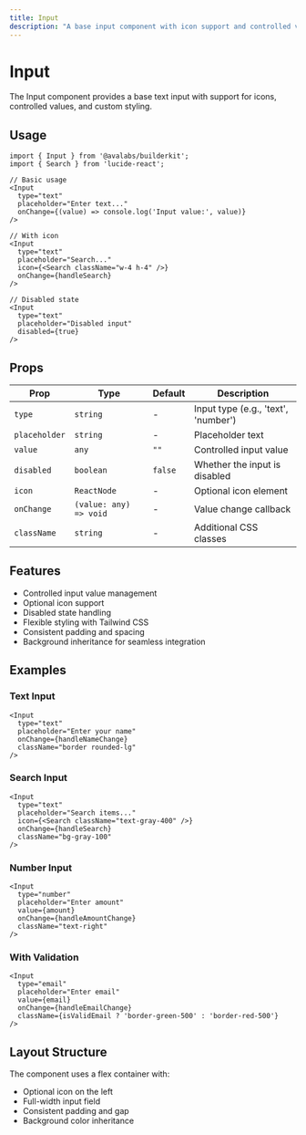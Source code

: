 ```yaml
---
title: Input
description: "A base input component with icon support and controlled value management."
---
```


# Input

The Input component provides a base text input with support for icons, controlled values, and custom styling.

## Usage

```tsx
import { Input } from '@avalabs/builderkit';
import { Search } from 'lucide-react';

// Basic usage
<Input 
  type="text"
  placeholder="Enter text..."
  onChange={(value) => console.log('Input value:', value)}
/>

// With icon
<Input 
  type="text"
  placeholder="Search..."
  icon={<Search className="w-4 h-4" />}
  onChange={handleSearch}
/>

// Disabled state
<Input 
  type="text"
  placeholder="Disabled input"
  disabled={true}
/>
```

## Props

| Prop | Type | Default | Description |
|------|------|---------|-------------|
| `type` | `string` | - | Input type (e.g., 'text', 'number') |
| `placeholder` | `string` | - | Placeholder text |
| `value` | `any` | `""` | Controlled input value |
| `disabled` | `boolean` | `false` | Whether the input is disabled |
| `icon` | `ReactNode` | - | Optional icon element |
| `onChange` | `(value: any) => void` | - | Value change callback |
| `className` | `string` | - | Additional CSS classes |

## Features

- Controlled input value management
- Optional icon support
- Disabled state handling
- Flexible styling with Tailwind CSS
- Consistent padding and spacing
- Background inheritance for seamless integration

## Examples

### Text Input
```tsx
<Input 
  type="text"
  placeholder="Enter your name"
  onChange={handleNameChange}
  className="border rounded-lg"
/>
```

### Search Input
```tsx
<Input 
  type="text"
  placeholder="Search items..."
  icon={<Search className="text-gray-400" />}
  onChange={handleSearch}
  className="bg-gray-100"
/>
```

### Number Input
```tsx
<Input 
  type="number"
  placeholder="Enter amount"
  value={amount}
  onChange={handleAmountChange}
  className="text-right"
/>
```

### With Validation
```tsx
<Input 
  type="email"
  placeholder="Enter email"
  value={email}
  onChange={handleEmailChange}
  className={isValidEmail ? 'border-green-500' : 'border-red-500'}
/>
```

## Layout Structure

The component uses a flex container with:
- Optional icon on the left
- Full-width input field
- Consistent padding and gap
- Background color inheritance